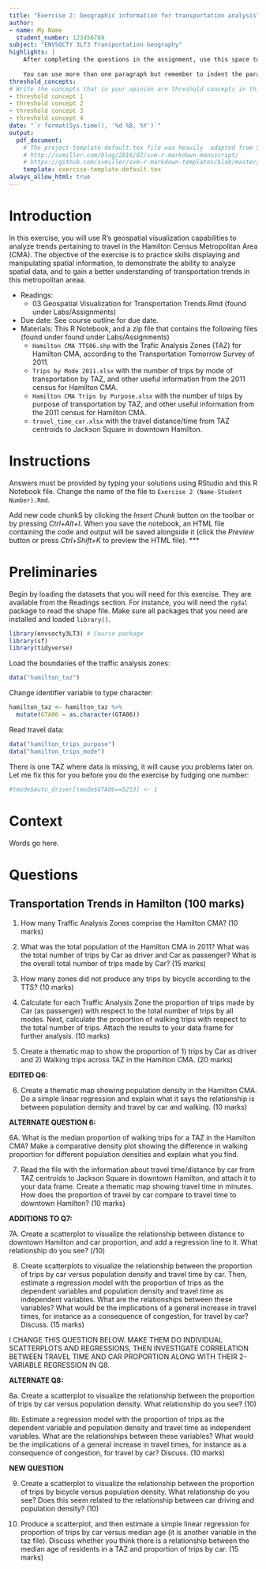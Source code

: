 ```yaml
---
title: "Exercise 2: Geographic information for transportation analysis"
author:
- name: My Name
  student_number: 123456789
subject: "ENVSOCTY 3LT3 Transportation Geography"
highlights: |
    After completing the questions in the assignment, use this space to briefly write your thoughts about your learning experience. What did you learn working on this assignment? How were you challenged? Or was it easy?
    
    You can use more than one paragraph but remember to indent the paragraphs. This summary does not need to be very long, try to write it in about 200 words.
threshold_concepts: 
# Write the concepts that in your opinion are threshold concepts in this exercise.
- threshold concept 1
- threshold concept 2 
- threshold concept 3
- threshold concept 4
date: "`r format(Sys.time(), '%d %B, %Y')`"
output:
  pdf_document:
    # The project-template-default.tex file was heavily  adapted from Steven V. Miller's template for academic manuscripts. See:
    # http://svmiller.com/blog/2016/02/svm-r-markdown-manuscript/
    # https://github.com/svmiller/svm-r-markdown-templates/blob/master/svm-latex-ms.tex
    template: exercise-template-default.tex
always_allow_html: true
---
```


# Introduction

In this exercise, you will use R's geospatial visualization capabilities to analyze trends pertaining to travel in the Hamilton Census Metropolitan Area (CMA). The objective of the exercise is to practice skills displaying and manipulating spatial information, to demonstrate the ability to analyze spatial data, and to gain a better understanding of transportation trends in this metropolitan areaa.

* Readings:
    + 03 Geospatial Visualization for Transportation Trends.Rmd (found under Labs/Assignments)
* Due date:	See course outline for due date.
* Materials: This R Notebook, and a zip file that contains the following files (found under found under Labs/Assignments)
    + `Hamilton CMA TTS06.shp` with the Trafic Analysis Zones (TAZ) for Hamilton CMA, according to the Transportation Tomorrow Survey of 2011.
    + `Trips by Mode 2011.xlsx` with the number of trips by mode of transportation by TAZ, and other useful information from the 2011 census for Hamilton CMA.
    + `Hamilton CMA Trips by Purpose.xlsx` with the number of trips by purpose of transportation by TAZ, and other useful information from the 2011 census for Hamilton CMA.
    + `travel_time_car.xlsx` with the travel distance/time from TAZ centroids to Jackson Square in downtown Hamilton.

# Instructions

Answers must be provided by typing your solutions using RStudio and this R Notebook file. Change the name of the file to `Exercise 2 (Name-Student Number).Rmd`.

Add new code chunkS by clicking the *Insert Chunk* button on the toolbar or by pressing *Ctrl+Alt+I*. When you save the notebook, an HTML file containing the code and output will be saved alongside it (click the *Preview* button or press *Ctrl+Shift+K* to preview the HTML file).
***

# Preliminaries

Begin by loading the datasets that you will need for this exercise. They are available from the Readings section. For instance, you will need the `rgdal` package to read the shape file. Make sure all packages that you need are installed and loaded `library()`. 
```r
library(envsocty3LT3) # Course package
library(sf)
library(tidyverse)
```

Load the boundaries of the traffic analysis zones:
```r
data("hamilton_taz")
```

Change identifier variable to type character:
```r
hamilton_taz <- hamilton_taz %>%
  mutate(GTA06 = as.character(GTA06))
```

Read travel data:
```r
data("hamilton_trips_purpose")
data("hamilton_trips_mode")
```

There is one TAZ where data is missing, it will cause you problems later on. Let me fix this for you before you do the exercise by fudging one number:

```r
#tmode$Auto_driver[tmode$GTA06==5253] <- 1
```

# Context

Words go here.

# Questions

## Transportation Trends in Hamilton (100 marks)

1.	How many Traffic Analysis Zones comprise the Hamilton CMA? (10 marks)


2.	What was the total population of the Hamilton CMA in 2011? What was the total number of trips by Car as driver and Car as passenger? What is the overall total number of trips made by Car? (15 marks)


3.	How many zones did not produce any trips by bicycle according to the TTS? (10 marks)


4.	Calculate for each Traffic Analysis Zone the proportion of trips made by Car (as passenger) with respect to the total number of trips by all modes. Next, calculate the proportion of walking trips with respect to the total number of trips. Attach the results to your data frame for further analysis. (10 marks)


5.	Create a thematic map to show the proportion of 1) trips by Car as driver and 2) Walking trips across TAZ in the Hamilton CMA. (20 marks)


**EDITED Q6:**

6.  Create a thematic map showing population density in the Hamilton CMA. Do a simple linear regression and explain what it says the relationship is between population density and travel by car and walking. (10 marks)


**ALTERNATE QUESTION 6:**

6A. What is the median proportion of walking trips for a TAZ in the Hamilton CMA? Make a comparative density plot showing the difference in walking proportion for different population densities and explain what you find.


7.	Read the file with the information about travel time/distance by car from TAZ centroids to Jackson Square in downtown Hamilton, and attach it to your data frame. Create a thematic map showing travel time in minutes. How does the proportion of travel by car compare to travel time to downtown Hamilton? (10 marks)


**ADDITIONS TO Q7:**

7A. Create a scatterplot to visualize the relationship between distance to downtown Hamilton and car proportion, and add a regression line to it. What relationship do you see? (/10)


8.	Create scatterplots to visualize the relationship between the proportion of trips by car versus population density and travel time by car. Then, estimate a regression model with the proportion of trips as the dependent variables and population density and travel time as independent variables. What are the relationships between these variables? What would be the implications of a general increase in travel times, for instance as a consequence of congestion, for travel by car? Discuss. (15 marks)

I CHANGE THIS QUESTION BELOW. MAKE THEM DO INDIVIDUAL SCATTERPLOTS AND REGRESSIONS, THEN INVESTIGATE CORRELATION BETWEEN TRAVEL TIME AND CAR PROPORTION ALONG WITH THEIR 2-VARIABLE REGRESSION IN Q8. 


**ALTERNATE Q8:**

8a.	Create a scatterplot to visualize the relationship between the proportion of trips by car versus population density. What relationship do you see? (10)


8b. Estimate a regression model with the proportion of trips as the dependent variable and population density and travel time as independent variables. What are the relationships between these variables? What would be the implications of a general increase in travel times, for instance as a consequence of congestion, for travel by car? Discuss. (10 marks)


**NEW QUESTION**

9. Create a scatterplot to visualize the relationship between the proportion of trips by bicycle versus population density. What relationship do you see? Does this seem related to the relationship between car driving and population density? (10)


10. Produce a scatterplot, and then estimate a simple linear regression for proportion of trips by car versus median age (it is another variable in the taz file). Discuss whether you think there is a relationship between the median age of residents in a TAZ and proportion of trips by car. (15 marks)
